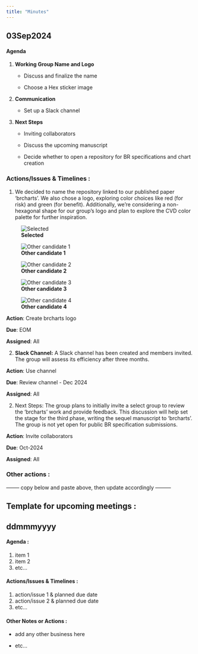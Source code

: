 ```yaml
---
title: "Minutes"
---
```


## 03Sep2024

#### Agenda

1.  **Working Group Name and Logo**

    -   Discuss and finalize the name

    -   Choose a Hex sticker image

2.  **Communication**

    -   Set up a Slack channel

3.  **Next Steps**

    -   Inviting collaborators

    -   Discuss the upcoming manuscript

    -   Decide whether to open a repository for BR specifications and chart creation

### Actions/Issues & Timelines :

1.  We decided to name the repository linked to our published paper 'brcharts'. We also chose a logo, exploring color choices like red (for risk) and green (for benefit). Additionally, we're considering a non-hexagonal shape for our group's logo and plan to explore the CVD color palette for further inspiration.

![**Selected**](images/options1.png)

![**Other candidate 1**](images/options2.png)

![**Other candidate 2**](images/options3.png)

![**Other candidate 3**](images/option5.png)

![**Other candidate 4**](images/option4.png)

**Action**: Create brcharts logo

**Due**: EOM

**Assigned**: All

2.  **Slack Channel:** A Slack channel has been created and members invited. The group will assess its efficiency after three months.

**Action**: Use channel

**Due**: Review channel - Dec 2024

**Assigned**: All

2.  Next Steps: The group plans to initially invite a select group to review the 'brcharts' work and provide feedback. This discussion will help set the stage for the third phase, writing the sequel manuscript to 'brcharts'. The group is not yet open for public BR specification submissions.

**Action**: Invite collaborators

**Due**: Oct-2024

**Assigned**: All

### Other actions :

-------- copy below and paste above, then update accordingly ---------

## Template for upcoming meetings :

## ddmmmyyyy

#### Agenda :

1.  item 1
2.  item 2
3.  etc...

#### Actions/Issues & Timelines :

1.  action/issue 1 & planned due date
2.  action/issue 2 & planned due date
3.  etc...

#### Other Notes or Actions :

-   add any other business here

-   etc...

